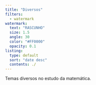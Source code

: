 ```yaml
---
title: "Diversos"
filters:
  - watermark
watermark:
  text: "RASCUNHO"
  size: 1.5
  angle: 30
  color: "#FF0000"
  opacity: 0.1
listing:
  type: default
  sort: "date desc"
  contents: ./
---
```


Temas diversos no estudo da matemática.
